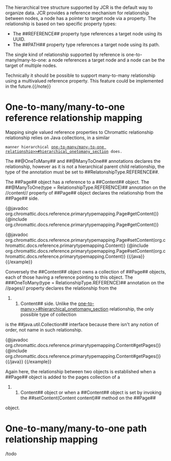The hierarchical tree structure supported by JCR is the default way to organize data. JCR provides a reference mechanism
for relationship between nodes, a node has a pointer to target node via a property. The relationship is based on two specific
property types:

* The ##REFERENCE## property type references a target node using its UUID.
* The ##PATH## property type references a target node using its path.

The single kind of relationship supported by reference is one-to-many/many-to-one: a node references a target node and
a node can be the target of multiple nodes.

{{note}}Technically it should be possible to support many-to-many relationship using a multivalued reference property.
This feature could be implemented in the future.{{/note}}

= One-to-many/many-to-one reference relationship mapping =

Mapping single valued reference properties to Chromattic relationship relationship relies on Java collections, in a similar
 manner hierarchical [[one-to-many/many-to-one relationship>>#hierarchical_onetomany_section]] does.

The ##@OneToMany## and ##@ManyToOne## annotations declares the relationship, however as it is not a hierarchical parent child
relationship, the type of the annotation must be set to ##RelatonshipType.REFERENCE##.

The ##Page## object has a reference to a ##Content## object. The ##@ManyToOne(type = RelationshipType.REFERENCE)##
annotation on the   //content// property of ##Page## object declares the relationship from the ##Page## side.

{{example}}
{{java}}
{@javadoc org.chromattic.docs.reference.primarytypemapping.Page#getContent()}
{@include org.chromattic.docs.reference.primarytypemapping.Page#getContent()}

{@javadoc org.chromattic.docs.reference.primarytypemapping.Page#setContent(org.chromattic.docs.reference.primarytypemapping.Content)}
{@include org.chromattic.docs.reference.primarytypemapping.Page#setContent(org.chromattic.docs.reference.primarytypemapping.Content)}
{{/java}}
{{/example}}

Conversely the ##Content## object owns a collection of ##Page## objects, each of those having a reference pointing to this object.
The ###OneToMany(type = RelationshipType.REFERENCE)## annotation on the //pages// property declares the relationship from the
##Content## side. Unlike the [[one-to-many>>#hierarchical_onetomany_section]] relationship, the only possible type of collection
is the ##java.util.Collection## interface because there isn't any notion of order, not name in such relationship.

{{example}}
{{java}}
{@javadoc org.chromattic.docs.reference.primarytypemapping.Content#getPages()}
{@include org.chromattic.docs.reference.primarytypemapping.Content#getPages()}
{{/java}}
{{/example}}

Again here, the relationship between two objects is established when a ##Page## object is added to the pages collection of a
##Content## object or when a ##Content## object is set by invoking the ##setContent(Content content)## method on the ##Page##
object.

= One-to-many/many-to-one path relationship mapping =

/todo
